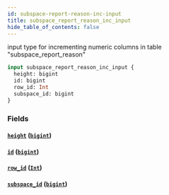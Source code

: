 ```yaml
---
id: subspace-report-reason-inc-input
title: subspace_report_reason_inc_input
hide_table_of_contents: false
---
```


input type for incrementing numeric columns in table "subspace_report_reason"

```graphql
input subspace_report_reason_inc_input {
  height: bigint
  id: bigint
  row_id: Int
  subspace_id: bigint
}
```

### Fields

#### [`height`](#) ([`bigint`](../scalars/bigint))

#### [`id`](#) ([`bigint`](../scalars/bigint))

#### [`row_id`](#) ([`Int`](../scalars/int))

#### [`subspace_id`](#) ([`bigint`](../scalars/bigint))
